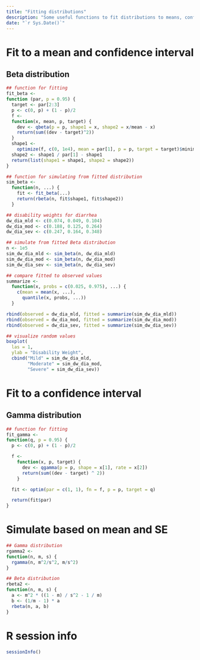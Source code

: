 ```yaml
---
title: "Fitting distributions"
description: "Some useful functions to fit distributions to means, confidence intervals and standard errors"
date: "`r Sys.Date()`"
---
```


# Fit to a mean and confidence interval

## Beta distribution

```r
## function for fitting
fit_beta <-
function (par, p = 0.95) {
  target <- par[2:3]
  p <- c(0, p) + (1 - p)/2
  f <-
  function(x, mean, p, target) {
    dev <- qbeta(p = p, shape1 = x, shape2 = x/mean - x)
    return(sum((dev - target)^2))
  }
  shape1 <-
    optimize(f, c(0, 1e4), mean = par[1], p = p, target = target)$minimum
  shape2 <- shape1 / par[1] - shape1
  return(list(shape1 = shape1, shape2 = shape2))
}

## function for simulating from fitted distribution
sim_beta <-
  function(n, ...) {
    fit <- fit_beta(...)
    return(rbeta(n, fit$shape1, fit$shape2))
  }

## disability weights for diarrhea
dw_dia_mld <- c(0.074, 0.049, 0.104)
dw_dia_mod <- c(0.188, 0.125, 0.264)
dw_dia_sev <- c(0.247, 0.164, 0.348)

## simulate from fitted Beta distribution
n <- 1e5
sim_dw_dia_mld <- sim_beta(n, dw_dia_mld)
sim_dw_dia_mod <- sim_beta(n, dw_dia_mod)
sim_dw_dia_sev <- sim_beta(n, dw_dia_sev)

## compare fitted to observed values
summarize <-
  function(x, probs = c(0.025, 0.975), ...) {
    c(mean = mean(x, ...),
      quantile(x, probs, ...))
  }

rbind(observed = dw_dia_mld, fitted = summarize(sim_dw_dia_mld))
rbind(observed = dw_dia_mod, fitted = summarize(sim_dw_dia_mod))
rbind(observed = dw_dia_sev, fitted = summarize(sim_dw_dia_sev))

## visualize random values
boxplot(
  las = 1,
  ylab = "Disability Weight",
  cbind("Mild" = sim_dw_dia_mld,
        "Moderate" = sim_dw_dia_mod,
        "Severe" = sim_dw_dia_sev))
```

# Fit to a confidence interval

## Gamma distribution

```r
## function for fitting
fit_gamma <-
function(q, p = 0.95) {
  p <- c(0, p) + (1 - p)/2

  f <-
    function(x, p, target) {
      dev <- qgamma(p = p, shape = x[1], rate = x[2])
      return(sum((dev - target) ^ 2))
    }

  fit <- optim(par = c(1, 1), fn = f, p = p, target = q)

  return(fit$par)
}
```

# Simulate based on mean and SE

```r
## Gamma distribution
rgamma2 <-
function(n, m, s) {
  rgamma(n, m^2/s^2, m/s^2)
}

## Beta distribution
rbeta2 <-
function(n, m, s) {
  a <- m^2 * ((1 - m) / s^2 - 1 / m)
  b <- (1/m - 1) * a
  rbeta(n, a, b)
}
```

# R session info

```r
sessionInfo()
```
